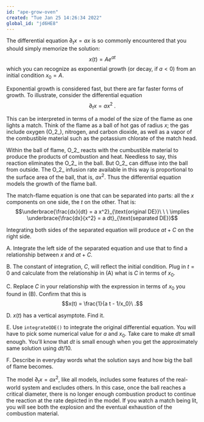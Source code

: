 ```yaml
---
id: "ape-grow-oven"
created: "Tue Jan 25 14:26:34 2022"
global_id: "jd6HE8" 
---
```


The differential equation $\partial_t x = a x$ is so commonly encountered that you should simply memorize the solution: $$x(t) = A e^{a t}$$ which you can recognize as exponential growth (or decay, if $a < 0$) from an initial condition $x_0 = A$.

Exponential growth is considered fast, but there are far faster forms of growth. To illustrate, consider the differential equation $$\partial_t x = a x^2\ .$$

This can be interpreted in terms of a model of the size of the flame as one lights a match.  Think of the flame as a ball of hot gas of radius $x$; the gas include oxygen (O_2_), nitrogen, and carbon dioxide, as well as a vapor of the combustible material such as the potassium chlorate of the match head.

Within the ball of flame, O_2_ reacts with the cumbustible material to produce the products of combustion and heat. Needless to say, this reaction eliminates the O_2_ in the ball. But O_2_ can diffuse into the ball from outside. The O_2_ infusion rate available in this way is proportional to the surface area of the ball, that is, $a x^2$. Thus the differential equation models the growth of the flame ball.

The match-flame equation is one that can be separated into parts: all the $x$ components on one side, the $t$ on the other.  That is:
$$\underbrace{\frac{dx}{dt} = a x^2}_{\text{original DE}}\ \ \ \implies \underbrace{\frac{dx}{x^2} = a dt}_{\text{separated DE}}$$ 

Integrating both sides of the separated equation will produce $a t + C$ on the right side.

A. Integrate the left side of the separated equation and use that to find a relationship between $x$ and $a t + C$.

B. The constant of integration, $C$, will reflect the initial condition. Plug in $t=0$ and calculate from the relationship in (A) what is $C$ in terms of $x_0$.

C. Replace $C$ in your relationship with the expression in terms of $x_0$ you found in (B). Confirm that this is $$x(t) = \frac{1}{a t - 1/x_0}\ .$$

D. $x(t)$ has a vertical asymptote. Find it.

E. Use `integrateODE()` to integrate the original differential equation. You will have to pick some numerical value for $a$ and $x_0$.  Take care to make $dt$ small enough. You'll know that $dt$ is small enough when you get the approximately same solution using $dt/10$. 

F. Describe in everyday words what the solution says and how big the ball of flame becomes.

The model $\partial_t x = a x^2$, like all models, includes some features of the real-world system and excludes others. In this case, once the ball reaches a critical diameter, there is no longer enough combustion product to continue the reaction at the rate depicted in the model. If you watch a match being lit, you will see both the explosion and the eventual exhaustion of the combustion material. 

